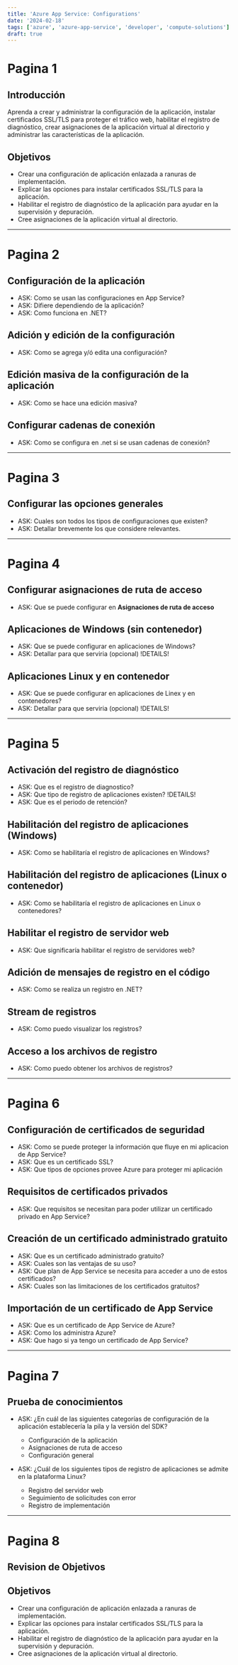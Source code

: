 ```yaml
---
title: 'Azure App Service: Configurations'
date: '2024-02-18'
tags: ['azure', 'azure-app-service', 'developer', 'compute-solutions']
draft: true
---
```


# Pagina 1

## Introducción

Aprenda a crear y administrar la configuración de la aplicación, instalar certificados SSL/TLS para proteger el tráfico web, habilitar el registro de diagnóstico, crear asignaciones de la aplicación virtual al directorio y administrar las características de la aplicación.

## Objetivos

- Crear una configuración de aplicación enlazada a ranuras de implementación.
- Explicar las opciones para instalar certificados SSL/TLS para la aplicación.
- Habilitar el registro de diagnóstico de la aplicación para ayudar en la supervisión y depuración.
- Cree asignaciones de la aplicación virtual al directorio.

---

# Pagina 2

## Configuración de la aplicación

- ASK: Como se usan las configuraciones en App Service?
- ASK: Difiere dependiendo de la aplicación?
- ASK: Como funciona en .NET?

## Adición y edición de la configuración

- ASK: Como se agrega y/ó edita una configuración?

## Edición masiva de la configuración de la aplicación

- ASK: Como se hace una edición masiva?

## Configurar cadenas de conexión

- ASK: Como se configura en .net si se usan cadenas de conexión?

---

# Pagina 3

## Configurar las opciones generales

- ASK: Cuales son todos los tipos de configuraciones que existen?
- ASK: Detallar brevemente los que considere relevantes.

---

# Pagina 4

## Configurar asignaciones de ruta de acceso

- ASK: Que se puede configurar en **Asignaciones de ruta de acceso**

## Aplicaciones de Windows (sin contenedor)

- ASK: Que se puede configurar en aplicaciones de Windows?
- ASK: Detallar para que serviria (opcional) !DETAILS!

## Aplicaciones Linux y en contenedor

- ASK: Que se puede configurar en aplicaciones de Linex y en contenedores?
- ASK: Detallar para que serviria (opcional) !DETAILS!

---

# Pagina 5

## Activación del registro de diagnóstico

- ASK: Que es el registro de diagnostico?
- ASK: Que tipo de registro de aplicaciones existen? !DETAILS!
- ASK: Que es el periodo de retención?

## Habilitación del registro de aplicaciones (Windows)

- ASK: Como se habilitaría el registro de aplicaciones en Windows?

## Habilitación del registro de aplicaciones (Linux o contenedor)

- ASK: Como se habilitaría el registro de aplicaciones en Linux o contenedores?

## Habilitar el registro de servidor web

- ASK: Que significaría habilitar el registro de servidores web?

## Adición de mensajes de registro en el código

- ASK: Como se realiza un registro en .NET?

## Stream de registros

- ASK: Como puedo visualizar los registros?

## Acceso a los archivos de registro

- ASK: Como puedo obtener los archivos de registros?

---

# Pagina 6

## Configuración de certificados de seguridad

- ASK: Como se puede proteger la información que fluye en mi aplicacion de App Service?
- ASK: Que es un certificado SSL?
- ASK: Que tipos de opciones provee Azure para proteger mi aplicación

## Requisitos de certificados privados

- ASK: Que requisitos se necesitan para poder utilizar un certificado privado en App Service?

## Creación de un certificado administrado gratuito

- ASK: Que es un certificado administrado gratuito?
- ASK: Cuales son las ventajas de su uso?
- ASK: Que plan de App Service se necesita para acceder a uno de estos certificados?
- ASK: Cuales son las limitaciones de los certificados gratuitos?

## Importación de un certificado de App Service

- ASK: Que es un certificado de App Service de Azure?
- ASK: Como los administra Azure?
- ASK: Que hago si ya tengo un certificado de App Service?

---

# Pagina 7

## Prueba de conocimientos

- ASK: ¿En cuál de las siguientes categorías de configuración de la aplicación establecería la pila y la versión del SDK?
    - Configuración de la aplicación
    - Asignaciones de ruta de acceso
    - Configuración general

- ASK: ¿Cuál de los siguientes tipos de registro de aplicaciones se admite en la plataforma Linux? 
    - Registro del servidor web
    - Seguimiento de solicitudes con error
    - Registro de implementación

---

# Pagina 8

## Revision de Objetivos

## Objetivos

- Crear una configuración de aplicación enlazada a ranuras de implementación.
- Explicar las opciones para instalar certificados SSL/TLS para la aplicación.
- Habilitar el registro de diagnóstico de la aplicación para ayudar en la supervisión y depuración.
- Cree asignaciones de la aplicación virtual al directorio.
